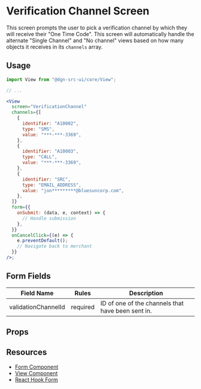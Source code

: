 
<Meta title="Verification Channel" component={VerificationChannel} />

# Verification Channel Screen

This screen prompts the user to pick a verification channel by which they will receive their "One Time Code". This screen will automatically handle the alternate "Single Channel" and "No channel" views based on how many objects it receives in its `channels` array.

## Usage

```jsx
import View from "@dgn-src-ui/core/View";

// ...

<View
  screen="VerificationChannel"
  channels={[
    {
      identifier: "A10002",
      type: "SMS",
      value: "***-***-3369",
    },
    {
      identifier: "A10003",
      type: "CALL",
      value: "***-***-3369",
    },
    {
      identifier: "SRC",
      type: "EMAIL_ADDRESS",
      value: "jon*********@bluesuncorp.com",
    },
  ]}
  form={{
    onSubmit: (data, e, context) => {
      // Handle submission
    },
  }}
  onCancelClick={(e) => {
    e.preventDefault();
    // Navigate back to merchant
  }}
/>;
```

<PassingViewProps />

## Form Fields

| Field Name          | Rules    | Description                                       |
| ------------------- | -------- | ------------------------------------------------- |
| validationChannelId | required | ID of one of the channels that have been sent in. |

## Props

<Props of={VerificationChannel} />
<ViewInheritance />
<FormSubmissionHandling />

## Resources

- [Form Component](?path=/docs/components-forms--form)
- [View Component](?path=/docs/components-view--view-screen)
- [React Hook Form](https://react-hook-form.com/)
